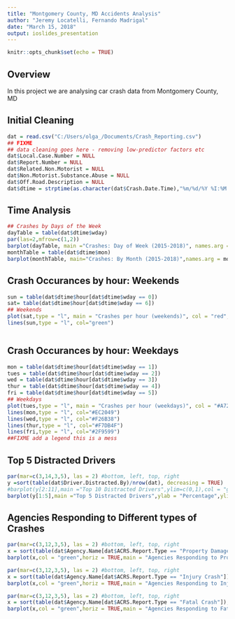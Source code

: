 ---
title: "Montgomery County, MD Accidents Analysis"
author: "Jeremy Locatelli, Fernando Madrigal"
date: "March 15, 2018"
output: ioslides_presentation
---

```{r setup, include=FALSE}
knitr::opts_chunk$set(echo = TRUE)
```

## Overview
In this project we are analysing car crash data from Montgomery County, MD


## Initial Cleaning
```{r echo = TRUE}
dat = read.csv("C:/Users/olga_/Documents/Crash_Reporting.csv")
## FIXME
## data cleaning goes here - removing low-predictor factors etc
dat$Local.Case.Number = NULL
dat$Report.Number = NULL
dat$Related.Non.Motorist = NULL
dat$Non.Motorist.Substance.Abuse = NULL
dat$Off.Road.Description = NULL
dat$dtime = strptime(as.character(dat$Crash.Date.Time),"%m/%d/%Y %I:%M:%S %p", tz="EST")
```


## Time Analysis

```{r echo = TRUE}
## Crashes by Days of the Week
dayTable = table(dat$dtime$wday)
par(las=2,mfrow=c(1,2))
barplot(dayTable, main ="Crashes: Day of Week (2015-2018)", names.arg = c("Sunday", "Monday", "Tuesday", "Wednesday", "Thursday", "Friday", "Saturday"),col = "green")
monthTable = table(dat$dtime$mon)
barplot(monthTable, main="Crashes: By Month (2015-2018)",names.arg = month.name)
```

## Crash Occurances by hour: Weekends

```{r }
sun = table(dat$dtime$hour[dat$dtime$wday == 0]) 
sat= table(dat$dtime$hour[dat$dtime$wday == 6])
## Weekends
plot(sat,type = "l", main = "Crashes per hour (weekends)", col = "red", xlab = "Hour",ylab = "number of incidents") 
lines(sun,type = "l", col="green")



```

## Crash Occurances by hour: Weekdays

```{r }
mon = table(dat$dtime$hour[dat$dtime$wday == 1])
tues = table(dat$dtime$hour[dat$dtime$wday == 2])
wed = table(dat$dtime$hour[dat$dtime$wday == 3])
thur = table(dat$dtime$hour[dat$dtime$wday == 4])
fri = table(dat$dtime$hour[dat$dtime$wday == 5])
## Weekdays
plot(tues,type = "l", main = "Crashes per hour (weekdays)", col = "#A7226E", xlab = "Hour",ylab = "number of incidents") 
lines(mon,type = "l", col="#EC2049")
lines(wed,type = "l", col="#F26B38")
lines(thur,type = "l", col="#F7DB4F")
lines(fri,type = "l", col="#2F9599")
##FIXME add a legend this is a mess
```

## Top 5 Distracted Drivers

```{r }
par(mar=c(3,14,3,5), las = 2) #bottom, left, top, right
y =sort(table(dat$Driver.Distracted.By)/nrow(dat), decreasing = TRUE)
#barplot(y[2:11],main ="Top 10 Distracted Drivers",ylim=c(0,1),col = "green",las = 1)
barplot(y[1:5],main ="Top 5 Distracted Drivers",ylab = "Percentage",ylim=c(0,1),col = "green",las = 1)
```

## Agencies Responding to Different types of Crashes

```{r }
par(mar=c(3,12,3,5), las = 2) #bottom, left, top, right
x = sort(table(dat$Agency.Name[dat$ACRS.Report.Type == "Property Damage Crash"]),decreasing = TRUE)
barplot(x,col = "green",horiz = TRUE,main = "Agencies Responding to Property Damage Crashes")

par(mar=c(3,12,3,5), las = 2) #bottom, left, top, right
x = sort(table(dat$Agency.Name[dat$ACRS.Report.Type == "Injury Crash"]),decreasing = TRUE)
barplot(x,col = "green",horiz = TRUE,main = "Agencies Responding to Injury Crashes")

par(mar=c(3,12,3,5), las = 2) #bottom, left, top, right
x = sort(table(dat$Agency.Name[dat$ACRS.Report.Type == "Fatal Crash"]),decreasing = TRUE)
barplot(x,col = "green",horiz = TRUE,main = "Agencies Responding to Fatal Crashes")
```
